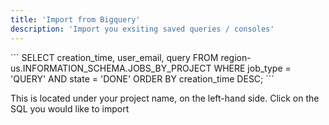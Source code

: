 ```yaml
---
title: 'Import from Bigquery'
description: 'Import you exsiting saved queries / consoles'
---
```


<AccordionGroup>

 <Accordion title="Bulk import Saved Queries">

<Steps>

<Step title = "Go to the Bigquery Console"> </Step>

<Step title = "Go to your 'Saved Queries' on the left side panel"> </Step>

<Step title = "Click the 3 dots on 'Saved Queries'"> </Step>

<Step title = "Click Download all"> </Step>

<Step title = "Drag and drop the ZIP file into the 'Upload a file' in the Sherloq Settings "> 
</Step>

</Steps>


  </Accordion>
 
 <Accordion title="Bulk import history queries">

<Steps>

<Step title = "Go to Bigquery"> </Step>

<Step title = "Run the following query"> 
```
SELECT
creation_time,
user_email,
query
FROM
region-us.INFORMATION_SCHEMA.JOBS_BY_PROJECT
WHERE
job_type = 'QUERY'
AND state = 'DONE'
ORDER BY
creation_time DESC;
```
</Step>



<Step title = "Export the output (SQL queries history) into a file of any type."> </Step>

<Step title = "Drag and drop the file into the Upload a file in the Sherloq setting "> 
</Step>

</Steps>


  </Accordion>


 <Accordion title="Copy-paste your saved queries / queries from console ">

<Steps>

<Step title = "Go to Snowflake Bigquery -> 'Saved Queries' tab"> 
This is located under your project name, on the left-hand side. Click on the SQL you would like to import

 </Step>

<Step title = "Mark the SQL you’d like to import / CTRL + A for all of it ->  Copy it - CTRL + C"> </Step>


<Step title = "Create a new TXT or DOC file and paste it, then save the file"> </Step>

<Step title = "Drag and drop the file into the Upload a file in the Sherloq setting "> 
</Step>

</Steps>
  </Accordion>
</AccordionGroup>







